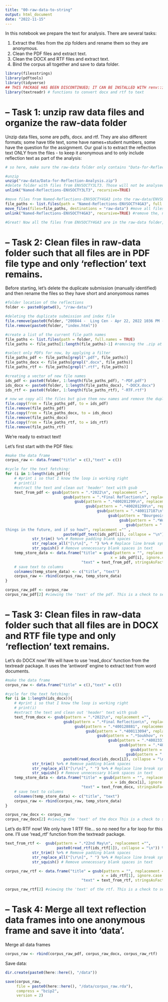 ```yaml
---
title: "00-raw-data-to-string"
output: html_document
date: "2022-11-15"
---
```

In this notebook we prepare the text for analysis. There are several tasks:

1. Extract the files from the zip folders and rename them so they are anonymous.
2. Clean the PDF files and extract text.
3. Clean the DOCX and RTF files and extract text.
4. Bind the corpus all together and save to data folder. 


```r
library(filesstrings)
library(pdftools)
library(tidyverse)
## THIS PACKAGE HAS BEEN DISCONTINUED; IT CAN BE INSTALLED WITH renv::install("textreadr@1.2.0") or obtained from here: https://cran.r-project.org/src/contrib/Archive/textreadr/
library(textreadr) # functions to convert docx and rtf to text
```

# -- Task 1: unzip raw data files and organize the raw-data folder

Unzip data files, some are pdfs, docx. and rtf. They are also different formats; some have title text, some have names+student numbers, some have the question for the assignment. Our goal is to extract the reflection text ONLY from the files - to keep it anonymous and to only include reflection text as part of the analysis:
```r
# so here, make sure the raw-data folder only contains "Data-for-Reflection-Analysis.zip" and nothing else. Otherwise this code will have reproducibility issues.

#unzip
unzip("raw-data/Data-for-Reflection-Analysis.zip")
#delete folder with files from ENVSOCTY3LT3. Those will not be analysed in this project
unlink("Named-Reflections-ENVSOCTY3LT3", recursive=TRUE)

#move files from Named-Reflections-ENVSOCTY4GA3 into the raw-data/ENVSOCTY4GA3 folder
file_paths <- list.files(path = "Named-Reflections-ENVSOCTY4GA3", full.names = TRUE) # here we create a string of each files directory
move_files(files=file_paths, destinations = "raw-data") #move all files into 'raw-data'
unlink("Named-Reflections-ENVSOCTY4GA3", recursive=TRUE) #remove the, now empty, Named-Reflection-ENVSOCTY4GA3 folder

#Great! Now all the files from ENVSOCTY4GA3 are in the raw-data folder, along with the original 'Data-for-Reflection-Analysis.zip'
```

# -- Task 2: Clean files in raw-data folder such that all files are in PDF file type and only 'reflection' text remains.

Before starting, let's delete the duplicate submission (manually identified) and then rename the files so they have short and anonyomous names
```r
#folder location of the reflections
folder <- paste0(getwd(), "/raw-data/")

#deleting the duplicate submission and index file
file.remove(paste0(folder, "200844 -  Ling Cen - Apr 22, 2022 1036 PM - 4GA3 Final Reflection - Ling Cen 400181569.docx"))
file.remove(paste0(folder, "index.html"))

#create a list of the current file path names
file_paths <- list.files(path = folder, full.names = TRUE)
file_paths <- file_paths[1:length(file_paths)-1] #removing the .zip at the end of the file list. That zip contains the raw data.

#select only PDFs for now, by applying a filter
file_paths_pdf <- file_paths[grepl(".pdf", file_paths)]
file_paths_docx <- file_paths[grepl(".docx", file_paths)]
file_paths_rtf <- file_paths[grepl(".rtf", file_paths)]

#creating a vector of new file names
ids_pdf <- paste0(folder, 1:length(file_paths_pdf), "-PDF.pdf")
ids_docx <- paste0(folder, 1:length(file_paths_docx), "-DOCX.docx")
ids_rtf <- paste0(folder, 1:length(file_paths_rtf), "-RTF.rtf")
```


```r
# now we copy all the files but give them new names and remove the duplicated files (that have the old names)
file.copy(from = file_paths_pdf, to = ids_pdf)
file.remove(file_paths_pdf)
file.copy(from = file_paths_docx, to = ids_docx)
file.remove(file_paths_docx)
file.copy(from = file_paths_rtf, to = ids_rtf)
file.remove(file_paths_rtf)
```

We're ready to extract text! 

Let's first start with the PDF files:
```r
#make the data frame
corpus_raw <- data.frame("title" = c(),"text" = c())
```

```r
#cycle for the text fetching: 
for (i in 1:length(ids_pdf)){
    # #print i so that I know the loop is working right
    # print(i)
    #extract the text and clean out 'header' text with gsub
    text_from_pdf <- gsub(pattern = ".*2022\n", replacement ="",
                          gsub(pattern = ".*Final Reflection\n", replacement ="" ,
                               gsub(pattern = ".*400201299\n", replacement ="" ,
                                    gsub(pattern = ".*400201299\n", replacement ="" ,
                                         gsub(pattern = ".*400117187\n", replacement ="" , 
                                              gsub(pattern = "Bourgeois/\\d{1}", replacement ="" , 
                                                   gsub(pattern = ".*Words: 1421\n", replacement ="" , 
                                                      gsub(pattern = ".*Would you say this experience will impact how you do
things in the future, and if so how?", replacement ="" ,   
                          paste0(pdf_text(ids_pdf[i]), collapse = "\n"))))))))) %>%
            str_trim() %>% # Remove padding blank spaces
            str_replace_all("[\r\n]", " ") %>% # Replace line break symbols with spaces
            str_squish() # Remove unnecessary blank spaces in text
    temp_store_data <- data.frame("title" = gsub(pattern = "", replacement = "", 
                                               x = ids_pdf[i], ignore.case = T), 
                                  "text" = text_from_pdf, stringsAsFactors = F)
    # save text to columns
    colnames(temp_store_data) <- c("title", "text")
    corpus_raw <- rbind(corpus_raw, temp_store_data)
}

corpus_raw_pdf <- corpus_raw
corpus_raw_pdf[2] #viewing the 'text' of the pdf. This is a check to see if the manual-ish gsub text removals worked correctly
```

# -- Task 3: Clean files in raw-data folder such that all files are in DOCX and RTF file type and only 'reflection' text remains.

Let's do DOCX now! We will have to use 'read_docx' function from the textreadr package. It uses the 'antiword' engine to extract text from word documents.
```r
#make the data frame
corpus_raw <- data.frame("title" = c(),"text" = c())

#cycle for the text fetching: 
for (i in 1:length(ids_docx)){
    # #print i so that I know the loop is working right
    # print(i)
    #extract the text and clean out 'header' text with gsub
    text_from_docx <- gsub(pattern = ".*2022\n", replacement ="",
                          gsub(pattern = ".*Final Reflection\n", replacement ="" ,
                               gsub(pattern = ".*400128881", replacement ="" ,
                                    gsub(pattern = ".*400113094", replacement ="" ,
                                         gsub(pattern = ".*Soukhov", replacement ="" , 
                                              gsub(pattern = ".*400233137", replacement ="" , 
                                                   gsub(pattern = ".*400187238", replacement ="" ,
                                                        gsub(pattern = ".*400181569", replacement ="" ,  
                                                      gsub(pattern = ".*, and if so how?", replacement ="" ,   
                          paste0(read_docx(ids_docx[i]), collapse = "\n")))))))))) %>%
            str_trim() %>% # Remove padding blank spaces
            str_replace_all("[\r\n]", " ") %>% # Replace line break symbols with spaces
            str_squish() # Remove unnecessary blank spaces in text
    temp_store_data <- data.frame("title" = gsub(pattern = "", replacement = "", 
                                               x = ids_docx[i], ignore.case = T), 
                                  "text" = text_from_docx, stringsAsFactors = F)
    # save text to columns
    colnames(temp_store_data) <- c("title", "text")
    corpus_raw <- rbind(corpus_raw, temp_store_data)
}

corpus_raw_docx <- corpus_raw
corpus_raw_docx[2] #viewing the 'text' of the docx This is a check to see if the manual-ish gsub text removals worked correctly
```

Let's do RTF now! We only have 1 RTF file... so no need for a for loop for this one. I'll use 'read_rtf' function from the textreadr package. 
```r
text_from_rtf <-  gsub(pattern = ".*22nd May\n", replacement ="",
                       paste0(read_rtf(ids_rtf[1]), collapse = "\n")) %>%
            str_trim() %>% # Remove padding blank spaces
            str_replace_all("[\r\n]", " ") %>% # Replace line break symbols with spaces
            str_squish() # Remove unnecessary blank spaces in text

corpus_raw_rtf <- data.frame("title" = gsub(pattern = "", replacement = "",
                                           x = ids_rtf[1], ignore.case = T), 
                                  "text" = text_from_rtf, stringsAsFactors = F)

corpus_raw_rtf[2] #viewing the 'text' of the rtf. This is a check to see if the manual-ish gsub text removals worked correctly
```

# -- Task 4: Merge all text reflection data frames into one anonymous frame and save it into 'data'.
Merge all data frames
```r
corpus_raw <- rbind(corpus_raw_pdf, corpus_raw_docx, corpus_raw_rtf)
```

Save data:
```r
dir.create(paste0(here::here(), "/data"))

save(corpus_raw, 
     file = paste0(here::here(), "/data/corpus_raw.rda"),
     compress = "bzip2",
     version = 2)
```
